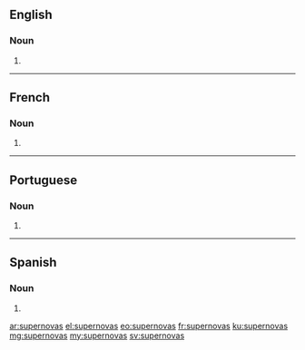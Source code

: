 ==English==

===Noun===
{{head|en|plural}}

# {{plural of|supernova|lang=en}}

----

==French==

===Noun===
{{head|fr|plural}}

# {{plural of|supernova|lang=fr}}

----

==Portuguese==

===Noun===
{{head|pt|plural}} {{g|f}}

# {{plural of|supernova|lang=pt}}

----

==Spanish==

===Noun===
{{head|es|noun form|g=m-p}}

# {{plural of|lang=es|[[supernova]]}}

[[ar:supernovas]]
[[el:supernovas]]
[[eo:supernovas]]
[[fr:supernovas]]
[[ku:supernovas]]
[[mg:supernovas]]
[[my:supernovas]]
[[sv:supernovas]]